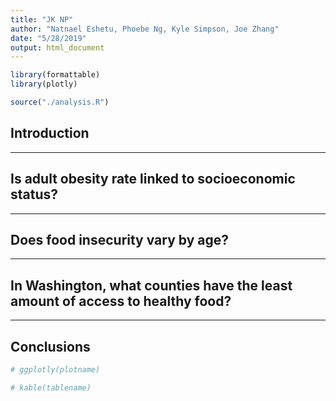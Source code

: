 ```yaml
---
title: "JK NP"
author: "Natnael Eshetu, Phoebe Ng, Kyle Simpson, Joe Zhang"
date: "5/28/2019"
output: html_document
---
```


```r
library(formattable)
library(plotly)

source("./analysis.R")
```

## Introduction


-----

## Is adult obesity rate linked to socioeconomic status?


-----

## Does food insecurity vary by age?


-----

## In Washington, what counties have the least amount of access to healthy food?


-----

## Conclusions




```r
# ggplotly(plotname)
```


``` r
# kable(tablename)
```